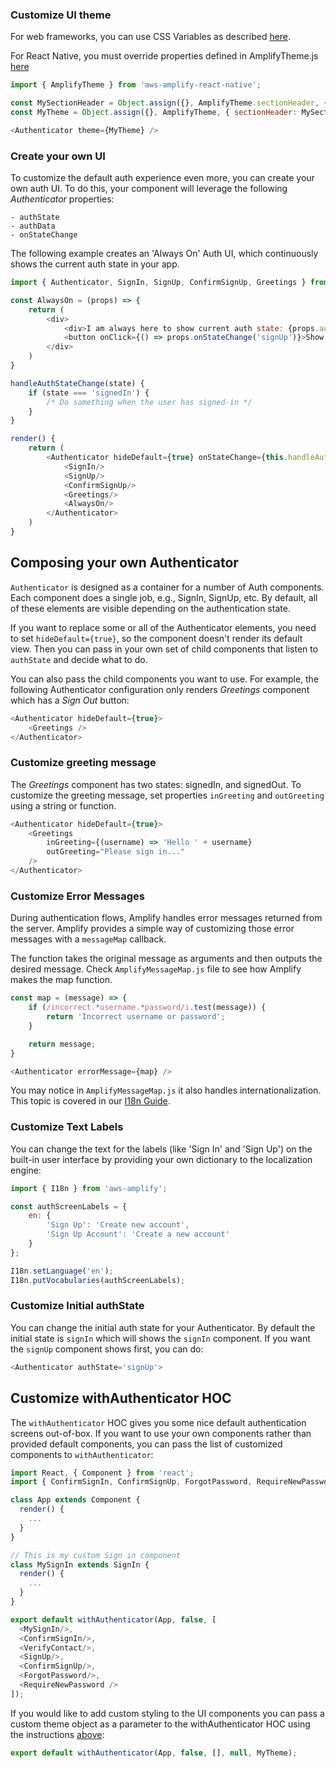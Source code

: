 ### Customize UI theme

For web frameworks, you can use CSS Variables as described [here](/ui/customization/theming).

For React Native, you must override properties defined in AmplifyTheme.js [here](https://github.com/aws-amplify/amplify-js/blob/main/packages/aws-amplify-react-native/src/AmplifyTheme.ts)

```javascript
import { AmplifyTheme } from 'aws-amplify-react-native';

const MySectionHeader = Object.assign({}, AmplifyTheme.sectionHeader, { background: 'orange' });
const MyTheme = Object.assign({}, AmplifyTheme, { sectionHeader: MySectionHeader });

<Authenticator theme={MyTheme} />
```

### Create your own UI

To customize the default auth experience even more, you can create your own auth UI. To do this, your component will leverage the following *Authenticator* properties:

```
- authState
- authData
- onStateChange
```

The following example creates an 'Always On' Auth UI, which continuously shows the current auth state in your app.

```javascript
import { Authenticator, SignIn, SignUp, ConfirmSignUp, Greetings } from 'aws-amplify-react';

const AlwaysOn = (props) => {
    return (
        <div>
            <div>I am always here to show current auth state: {props.authState}</div>
            <button onClick={() => props.onStateChange('signUp')}>Show Sign Up</button>
        </div>
    )
}

handleAuthStateChange(state) {
    if (state === 'signedIn') {
        /* Do something when the user has signed-in */
    }
}

render() {
    return (
        <Authenticator hideDefault={true} onStateChange={this.handleAuthStateChange}>
            <SignIn/>
            <SignUp/>
            <ConfirmSignUp/>
            <Greetings/>
            <AlwaysOn/>
        </Authenticator>
    )
}
```

## Composing your own Authenticator

`Authenticator` is designed as a container for a number of Auth components. Each component does a single job, e.g., SignIn, SignUp, etc. By default, all of these elements are visible depending on the authentication state. 

If you want to replace some or all of the Authenticator elements, you need to set `hideDefault={true}`, so the component doesn't render its default view. Then you can pass in your own set of child components that listen to `authState` and decide what to do. 

You can also pass the child components you want to use. For example, the following Authenticator configuration only renders *Greetings* component which has a *Sign Out* button:

```javascript
<Authenticator hideDefault={true}>
    <Greetings />
</Authenticator>
```

### Customize greeting message

The *Greetings* component has two states: signedIn, and signedOut. To customize the greeting message, set properties `inGreeting` and `outGreeting` using a string or function.

```javascript
<Authenticator hideDefault={true}>
    <Greetings
        inGreeting={(username) => 'Hello ' + username}
        outGreeting="Please sign in..."
    />
</Authenticator>
```
### Customize Error Messages

During authentication flows, Amplify handles error messages returned from the server. Amplify provides a simple way of customizing those error messages with a `messageMap` callback.

The function takes the original message as arguments and then outputs the desired message. Check `AmplifyMessageMap.js` file to see how Amplify makes the map function.

```javascript
const map = (message) => {
    if (/incorrect.*username.*password/i.test(message)) {
        return 'Incorrect username or password';
    }

    return message;
}

<Authenticator errorMessage={map} />
```

You may notice in `AmplifyMessageMap.js` it also handles internationalization. This topic is covered in our [I18n Guide](/lib/utilities/i18n).

### Customize Text Labels

You can change the text for the labels (like 'Sign In' and 'Sign Up') on the built-in user interface by providing your own dictionary to the localization engine:

```javascript
import { I18n } from 'aws-amplify';

const authScreenLabels = {
    en: {
        'Sign Up': 'Create new account',
        'Sign Up Account': 'Create a new account'
    }
};

I18n.setLanguage('en');
I18n.putVocabularies(authScreenLabels);
```


### Customize Initial authState

You can change the initial auth state for your Authenticator. By default the initial state is `signIn` which will shows the `signIn` component.
If you want the `signUp` component shows first, you can do:
```javascript
<Authenticator authState='signUp'>
```

## Customize withAuthenticator HOC

The `withAuthenticator` HOC gives you some nice default authentication screens out-of-box. If you want to use your own components rather than provided default components, you can pass the list of customized components to `withAuthenticator`:

```javascript
import React, { Component } from 'react';
import { ConfirmSignIn, ConfirmSignUp, ForgotPassword, RequireNewPassword, SignIn, SignUp, VerifyContact, withAuthenticator } from 'aws-amplify-react';

class App extends Component {
  render() {
    ...
  }
}

// This is my custom Sign in component
class MySignIn extends SignIn {
  render() {
    ...
  }
}

export default withAuthenticator(App, false, [
  <MySignIn/>,
  <ConfirmSignIn/>,
  <VerifyContact/>,
  <SignUp/>,
  <ConfirmSignUp/>,
  <ForgotPassword/>,
  <RequireNewPassword />
]);
```

If you would like to add custom styling to the UI components you can pass a custom theme object as a parameter to the withAuthenticator HOC using the instructions [above](#customize-ui-theme):

```javascript
export default withAuthenticator(App, false, [], null, MyTheme);
```
